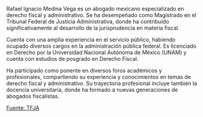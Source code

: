 Rafael Ignacio Medina Vega es un abogado mexicano especializado en derecho fiscal y administrativo. Se ha desempeñado como Magistrado en el Tribunal Federal de Justicia Administrativa, donde ha contribuido significativamente al desarrollo de la jurisprudencia en materia fiscal.

Cuenta con una amplia experiencia en el servicio público, habiendo ocupado diversos cargos en la administración pública federal. Es licenciado en Derecho por la Universidad Nacional Autónoma de México (UNAM) y cuenta con estudios de posgrado en Derecho Fiscal.

Ha participado como ponente en diversos foros académicos y profesionales, compartiendo su experiencia y conocimientos en temas de derecho fiscal y administrativo. Su trayectoria profesional incluye también la docencia universitaria, donde ha formado a nuevas generaciones de abogados fiscalistas.

[Fuente: TFJA][tfja]

[tfja]: https://www.tfja.gob.mx
